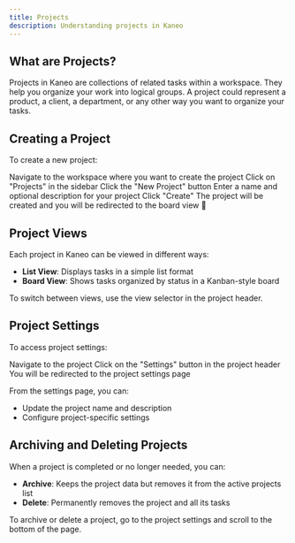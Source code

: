 ```yaml
---
title: Projects
description: Understanding projects in Kaneo
---
```



## What are Projects?

Projects in Kaneo are collections of related tasks within a workspace. They help you organize your work into logical groups. A project could represent a product, a client, a department, or any other way you want to organize your tasks.

## Creating a Project

To create a new project:

<Steps>
<Step>
Navigate to the workspace where you want to create the project
</Step>
<Step>
Click on "Projects" in the sidebar
</Step>
<Step>
Click the "New Project" button
</Step>
<Step>
Enter a name and optional description for your project
</Step>
<Step>
Click "Create"
</Step>
<Step>
The project will be created and you will be redirected to the board view 🎉
</Step>
</Steps>

## Project Views

Each project in Kaneo can be viewed in different ways:

- **List View**: Displays tasks in a simple list format
- **Board View**: Shows tasks organized by status in a Kanban-style board

To switch between views, use the view selector in the project header.

## Project Settings

To access project settings:

<Steps>
<Step>
Navigate to the project
</Step>
<Step>
Click on the "Settings" button in the project header
</Step>
<Step>
You will be redirected to the project settings page
</Step>
</Steps>

From the settings page, you can:
- Update the project name and description
- Configure project-specific settings

## Archiving and Deleting Projects

When a project is completed or no longer needed, you can:

- **Archive**: Keeps the project data but removes it from the active projects list
- **Delete**: Permanently removes the project and all its tasks

To archive or delete a project, go to the project settings and scroll to the bottom of the page.